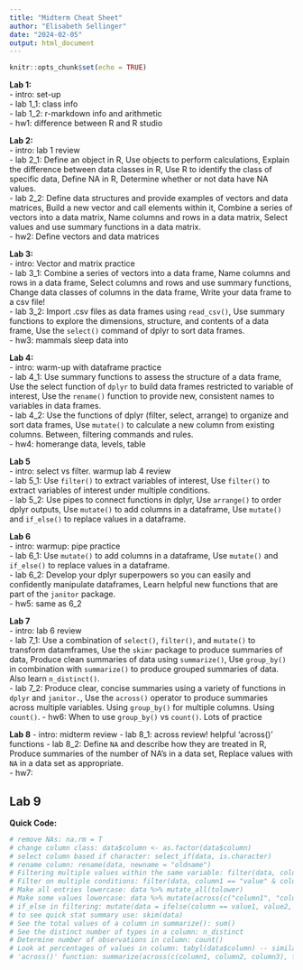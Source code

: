```yaml
---
title: "Midterm Cheat Sheet"
author: "Elisabeth Sellinger"
date: "2024-02-05"
output: html_document
---
```


```r
knitr::opts_chunk$set(echo = TRUE)
```

**Lab 1:**  
- intro: set-up  
- lab 1_1: class info  
- lab 1_2: r-markdown info and arithmetic  
- hw1: difference between R and R studio  

**Lab 2:**  
- intro: lab 1 review  
- lab 2_1: Define an object in R, Use objects to perform calculations, Explain the difference between data classes in R, Use R to identify the class of specific data, Define NA in R, Determine whether or not data have NA values.   
- lab 2_2: Define data structures and provide examples of vectors and data matrices, Build a new vector and call elements within it, Combine a series of vectors into a data matrix, Name columns and rows in a data matrix, Select values and use summary functions in a data matrix.    
- hw2: Define vectors and data matrices  

**Lab 3:**  
- intro: Vector and matrix practice  
- lab 3_1: Combine a series of vectors into a data frame, Name columns and rows in a data frame, Select columns and rows and use summary functions, Change data classes of columns in the data frame, Write your data frame to a csv file!   
- lab 3_2: Import .csv files as data frames using `read_csv()`, Use summary functions to explore the dimensions, structure, and contents of a data frame, Use the `select()` command of dplyr to sort data frames.  
- hw3: mammals sleep data into  

**Lab 4:**  
- intro: warm-up with dataframe practice  
- lab 4_1: Use summary functions to assess the structure of a data frame, Use the select function of `dplyr` to build data frames restricted to variable of interest, Use the `rename()` function to provide new, consistent names to variables in data frames.  
- lab 4_2: Use the functions of dplyr (filter, select, arrange) to organize and sort data frames, Use `mutate()` to calculate a new column from existing columns. Between, filtering commands and rules.  
- hw4: homerange data, levels, table  

**Lab 5**  
- intro: select vs filter. warmup lab 4 review  
- lab 5_1: Use `filter()` to extract variables of interest, Use `filter()` to extract variables of interest under multiple conditions.  
- lab 5_2: Use pipes to connect functions in dplyr, Use `arrange()` to order dplyr outputs, Use `mutate()` to add columns in a dataframe, Use `mutate()` and `if_else()` to replace values in a dataframe. 

**Lab 6**  
- intro: warmup: pipe practice  
- lab 6_1: Use `mutate()` to add columns in a dataframe, Use `mutate()` and `if_else()` to replace values in a dataframe.  
- lab 6_2: Develop your dplyr superpowers so you can easily and confidently manipulate dataframes, Learn helpful new functions that are part of the `janitor` package.    
- hw5: same as 6_2  

**Lab 7**  
- intro: lab 6 review  
- lab 7_1: Use a combination of `select()`, `filter()`, and `mutate()` to transform datamframes, Use the `skimr` package to produce summaries of data, Produce clean summaries of data using `summarize()`, Use `group_by()` in combination with `summarize()` to produce grouped summaries of data. Also learn `n_distinct()`.    
- lab 7_2: Produce clear, concise summaries using a variety of functions in `dplyr` and  `janitor.`, Use the `across()` operator to produce summaries across multiple variables. Using `group_by()` for multiple columns. Using `count()`.
- hw6: When to use `group_by()` vs `count()`. Lots of practice

**Lab 8**
- intro: midterm review
- lab 8_1: across review! helpful 'across()' functions
- lab 8_2: Define `NA` and describe how they are treated in R, Produce summaries of the number of NA's in a data set, Replace values with `NA` in a data set as appropriate.  
- hw7:

**Lab 9**
- 


**Quick Code:**  
```r
# remove NAs: na.rm = T
# change column class: data$column <- as.factor(data$column)
# select column based if character: select_if(data, is.character)
# rename column: rename(data, newname = "oldname")
# Filtering multiple values within the same variable: filter(data, column %in% c(value, value)) # Between in filtering: filter(data, between(column, value1, value2)
# Filter on multiple conditions: filter(data, column1 == "value" & column2 > value)
# Make all entries lowercase: data %>% mutate_all(tolower)
# Make some values lowercase: data %>% mutate(across(c("column1", "column2"), tolower))
# if_else in filtering: mutate(data = ifelse(column == value1, value2, column)) if equals value1, change it to value2, if not value1, leave it the same
# to see quick stat summary use: skim(data)
# See the total values of a column in summarize(): sum()
# See the distinct number of types in a column: n_distinct
# Determine number of observations in column: count()
# Look at percentages of values in column: tabyl(data$column) -- similar to table()
# 'across()' function: summarize(across(c(column1, column2, column3), function))
```





